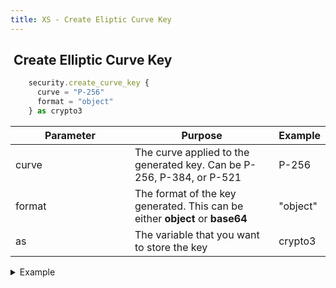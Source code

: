 ```yaml
---
title: XS - Create Eliptic Curve Key
---
```


## <img src="../assets/docuBadge (10).png" alt="" data-size="line" /> Create Elliptic Curve Key <a href="#xs-elliptickey" id="xs-elliptickey"></a>

```javascript
    security.create_curve_key {
      curve = "P-256"
      format = "object"
    } as crypto3
```

<table><thead><tr><th width="175">Parameter</th><th>Purpose</th><th>Example</th></tr></thead><tbody><tr><td>curve</td><td>The curve applied to the generated key. Can be P-256, P-384, or P-521</td><td>P-256</td></tr><tr><td>format</td><td>The format of the key generated. This can be either <strong>object</strong> or <strong>base64</strong></td><td>"object"</td></tr><tr><td>as</td><td>The variable that you want to store the key</td><td>crypto3</td></tr></tbody></table>

<details>

<summary>Example</summary>

```javascript
    security.create_curve_key {
      curve = "P-256"
      format = "object"
    } as crypto3
```

![](<../assets/CleanShot 2025-03-06 at 22.15.45@2x.png>)

</details>
